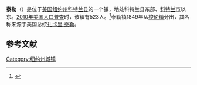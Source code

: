{{Infobox settlement
|official_name            = 泰勒
|settlement_type          = 镇
|nickname                 = 
|motto                    =

<!-- Images -->
|image_skyline            = 
|imagesize                = 
|image_caption            = 
|image_flag               = 
|image_seal               =

<!-- Maps -->
|image_map              = 
|mapsize                = 
|map_caption            = 
|image_map1             = 
|mapsize1               = 
|map_caption1           = 
|image_dot_map          =
|dot_mapsize            =
|dot_map_caption        =
|dot_x =  |dot_y =
|pushpin_map            = New York <!-- the name of a location map as per http://en.wikipedia.org/wiki/Template:Location_map -->
|pushpin_label          = 泰勒
|pushpin_label_position = <!-- the position of the pushpin label: left, right, top, bottom, none -->
|pushpin_map_caption    = 
|pushpin_mapsize        =

<!-- Location -->
|coordinates_display      = inline,title
|coordinates_region       = US-NY
|subdivision_type         = [[国家|国家]]
|subdivision_name         = [[美国|美国]]
|subdivision_type1        = [[美国行政区划|州]]
|subdivision_name1        = [[纽约州|纽约州]]
|subdivision_type2        = [[纽约州行政区划|县]]
|subdivision_name2        = [[科特兰县_(纽约州)|科特兰县]]
|government_footnotes     = 
|government_type          = 
|established_title        = 建镇
|established_date         = 1849

<!-- Area -->
|area_footnotes           = 
|area_magnitude           = 
|area_total_km2           = 78.0
|area_land_km2            = 77.7
|area_water_km2           = 0.3
|area_total_sq_mi         = 
|area_land_sq_mi          = 
|area_water_sq_mi         = 

<!-- Population -->
|population_as_of         = [[2010年美国人口普查|2010]]
|population_footnotes     = 
|population_total         = 523
|population_density_km2   = 6.7
|population_density_sq_mi =

<!-- General information -->
|timezone                 = [[美国东部时间|EST]]
|utc_offset               = -5
|timezone_DST             = EDT
|utc_offset_DST           = -4
|elevation_footnotes      = 
|elevation_m              = 450
|elevation_ft             = 1476
|latd = 42 |latm = 36 |lats = 23 |latNS = N
|longd = 75 |longm = 55 |longs = 7 |longEW = W

<!-- Area/postal codes & others -->
|postal_code_type         = [[美国邮政编码|邮政编码]]
|postal_code              = 13040
|area_code                = [[美国电话区号607|607]]
|website                  = {{URL|taylorny.org}}
|footnotes                = 
}}
'''泰勒'''（{{lang-en|Taylor}}）是位于[[美国|美国]][[纽约州|纽约州]][[科特兰县_(纽约州)|科特兰县]]的一个镇，地处科特兰县东部、[[科特兰市|科特兰市]]以东。[[2010年美国人口普查|2010年美国人口普查]]时，该镇有523人。<ref name>{{cite web|url=http://factfinder2.census.gov|publisher=[[United_States_Census_Bureau|United States Census Bureau]]|title=American FactFinder|accessdate=2020-09-12|archive-date=2013-09-11|archive-url=https://web.archive.org/web/20130911234518/http://factfinder2.census.gov/|dead-url=no}}</ref>泰勒镇1849年从[[梭伦_(纽约州)|梭伦镇]]分出，其名称来源于美国总统[[扎卡里·泰勒|扎卡里·泰勒]]。

== 参考文献 ==
{{reflist}}

{{NY-stub}}
[[Category:纽约州城镇|Category:纽约州城镇]]